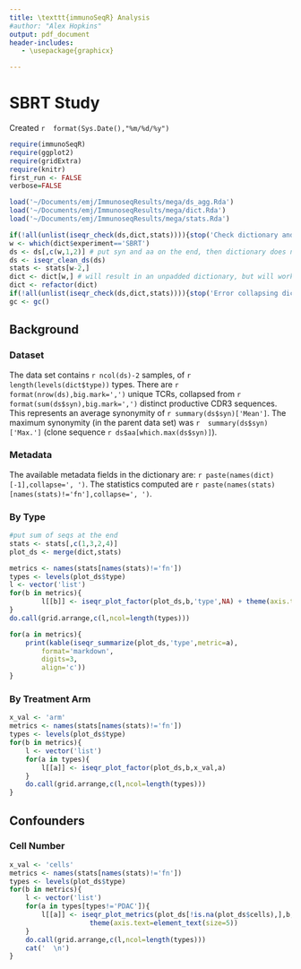 ```yaml
---
title: \texttt{immunoSeqR} Analysis
#author: "Alex Hopkins"
output: pdf_document
header-includes:
   - \usepackage{graphicx}

---
```

# SBRT Study
Created `r  format(Sys.Date(),"%m/%d/%y")`

```r
require(immunoSeqR)
require(ggplot2)
require(gridExtra)
require(knitr)
first_run <- FALSE
verbose=FALSE

```
```r
load('~/Documents/emj/ImmunoseqResults/mega/ds_agg.Rda')
load('~/Documents/emj/ImmunoseqResults/mega/dict.Rda')
load('~/Documents/emj/ImmunoseqResults/mega/stats.Rda')
```
```r
if(!all(unlist(iseqr_check(ds,dict,stats)))){stop('Check dictionary and stats.')}
w <- which(dict$experiment=='SBRT')
ds <- ds[,c(w,1,2)] # put syn and aa on the end, then dictionary does not need to be padded
ds <- iseqr_clean_ds(ds)
stats <- stats[w-2,]
dict <- dict[w,] # will result in an unpadded dictionary, but will work with new ds
dict <- refactor(dict)
if(!all(unlist(iseqr_check(ds,dict,stats)))){stop('Error collapsing dictionary or stats.')}
gc <- gc()
```
## Background

### Dataset

The data set contains `r ncol(ds)-2` samples, of `r length(levels(dict$type))` types. 
There are `r format(nrow(ds),big.mark=',')` unique TCRs, collapsed from `r 
format(sum(ds$syn),big.mark=',')` distinct productive CDR3 sequences. This represents an average 
synonymity of `r summary(ds$syn)['Mean']`. The maximum synonymity (in the parent data set) was `r 
summary(ds$syn)['Max.']` (clone sequence `r ds$aa[which.max(ds$syn)]`).\par

### Metadata  
The available metadata fields in the dictionary are: `r paste(names(dict)[-1],collapse=', ')`. The statistics computed are `r paste(names(stats)[names(stats)!='fn'],collapse=', ')`.

\clearpage


### By Type

```r
#put sum of seqs at the end
stats <- stats[,c(1,3,2,4)]
plot_ds <- merge(dict,stats)

```
```r
metrics <- names(stats[names(stats)!='fn'])
types <- levels(plot_ds$type)
l <- vector('list')
for(b in metrics){
	    l[[b]] <- iseqr_plot_factor(plot_ds,b,'type',NA) + theme(axis.text=element_text(size=5))
}
do.call(grid.arrange,c(l,ncol=length(types)))
```
```r
for(a in metrics){
	print(kable(iseqr_summarize(plot_ds,'type',metric=a),
		format='markdown',
		digits=3,
		align='c'))
}
```

\clearpage

### By Treatment Arm
```r
x_val <- 'arm'
metrics <- names(stats[names(stats)!='fn'])
types <- levels(plot_ds$type)
for(b in metrics){
    l <- vector('list')
    for(a in types){
        l[[a]] <- iseqr_plot_factor(plot_ds,b,x_val,a)
    }
    do.call(grid.arrange,c(l,ncol=length(types)))
}
```
\clearpage

## Confounders

### Cell Number

```r
x_val <- 'cells'
metrics <- names(stats[names(stats)!='fn'])
types <- levels(plot_ds$type)
for(b in metrics){
    l <- vector('list')
    for(a in types[types!='PDAC']){
        l[[a]] <- iseqr_plot_metrics(plot_ds[!is.na(plot_ds$cells),],b,x_val,a) + 
					theme(axis.text=element_text(size=5))
    }
    do.call(grid.arrange,c(l,ncol=length(types)))  
	cat('  \n')
}
```
